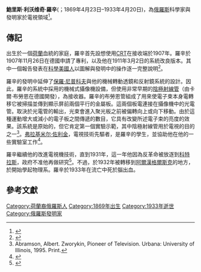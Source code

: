 {{Infobox Engineer
| name        = 鮑里斯·利沃維奇·羅辛
| image       = File:Boris Rozing.jpg
| image_size  = 
| caption     =  
| birth_name  = 
| birth_date  = {{Birth date|1869|4|23}}
| birth_place = {{flagicon|RUS}}[[俄羅斯帝國|俄羅斯帝國]][[聖彼得堡|聖彼得堡]]
| death_date  = {{death date and age|1933|4|20|1869|4|23}}
| death_place = {{USSR}}[[阿爾漢格爾斯克|阿爾漢格爾斯克]]
| death_cause = 
| resting_place = 
| other_names = 
| known_for   = 
| education   = 
| employer    = 
| footnotes   = 
| significant_projects = 工程師、發明家
| significant_design = 
}}
'''鮑里斯·利沃维奇·羅辛 '''({{lang-ru|Бори́с Льво́вич Ро́зинг}}；1869年4月23日–1933年4月20日)，為[[俄羅斯|俄羅斯]]科學家與發明家於電視領域<ref>{{cite web |title=The story of BBC Television - How it all began |work=[[BBC_World_Service|BBC World Service]] |url=http://www.bbc.co.uk/historyofthebbc/resources/tvhistory/index.shtml |access-date=2014-05-15 |archive-date=2013-04-08 |archive-url=https://web.archive.org/web/20130408073512/http://www.bbc.co.uk/historyofthebbc/resources/tvhistory/index.shtml |dead-url=no }}</ref>。


==傳記==
出生於一個[[荷蘭|荷蘭]]血統的家庭，羅辛首先設想使用[[CRT|CRT]]在接收端於1907年。羅辛於1907年11月26日在德國申請了專利，以及他在1911年3月2日的系統改良版本。其中一個報告發表在[[科學美國人|科學美國人]]以圖解與發明中的操作逐一完整說明<ref>{{cite web|url=http://www.bairdtelevision.com/rosing.html|title=Boris Lvovich Rosing|accessdate=Oct 26, 2012|archive-date=2020-11-05|archive-url=https://web.archive.org/web/20201105181410/http://www.bairdtelevision.com/rosing.html|dead-url=no}}</ref>。

羅辛的發明中延伸了[[保羅·高特列本·尼普可夫|保羅·尼普科夫]]與他的機械轉動透鏡和反射鏡系統的設計。因此，羅辛的系統中採用的機械式攝像機設備，但使用非常早期的[[陰極射線管|陰極射線管]]（由卡爾·布勞恩在德國開發），為接收器。羅辛的布勞恩管組成了用來使電子束本身電轉移它被掃描並傳到顯示屏前兩個平行的金屬板。這兩個板電連接在攝像機中的光電管。取決於光電管的輸出，光束會進入聚光板之前被偏轉向上或向下移動。由於這種運動增大或減小的電子板之間傳遞的數目，它具有改變所述電子束的亮度的效果。該系統是原始的，但它肯定第一個實驗示範，其中陰極射線管用於電視的目的之一<ref>Abramson, Albert. Zworykin, Pioneer of Television. Urbana: University of Illinois, 1995. Print.</ref>。[[弗拉基米尔·佐利金|弗拉基米尔·佐利金]]，電視技術先驅者，是羅辛的學生，並協助他在他的一些實驗室工作<ref>{{cite web|url=http://web.mit.edu/invent/iow/zworykin.html|title=VLADIMIR K. ZWORYKIN (1889-1982)|publisher=M.I.T., The Lemelson Foundation|accessdate=Oct 26, 2012|archive-date=2003-03-02|archive-url=https://web.archive.org/web/20030302051407/http://web.mit.edu/invent/iow/zworykin.html|dead-url=no}}</ref>。

羅辛繼續他的改進電視機技術，直到1931年，這一年他因為反革命被放逐到[[科特拉斯|科特拉斯]]，政府不准他再做研究<ref>{{cite journal lua|last=林一平|first=|authorlink=|coauthors=|title=由賈柏斯談起 - 網路通訊國家型科技計畫|journal=NCP Newsletter|volume=No.30|issue=網路通訊國家型科技計畫|pages=25|id=|url=http://www.ncp.org.tw/vanilla/vj-attachment/2011/09/attach140.pdf|accessdate=2011-08-25|quote=|date=2011年8月|deadurl=yes|archiveurl=https://web.archive.org/web/20140517123924/http://www.ncp.org.tw/vanilla/vj-attachment/2011/09/attach140.pdf|archivedate=2014-05-17}}</ref>。不過，於1932年被轉移到[[阿爾漢格爾斯克|阿爾漢格爾斯克]]的地方，於{{link-ru|阿爾漢格爾斯克林業學院|Архангельский государственный технический университет}}開始學起物理系。羅辛於1933年在流亡中死於腦出血。

==參考文獻==
{{Reflist}}

{{Authority control}}
{{DEFAULTSORT:Rosing, Boris}}

[[Category:荷蘭裔俄羅斯人|Category:荷蘭裔俄羅斯人]]
[[Category:1869年出生|Category:1869年出生]]
[[Category:1933年逝世|Category:1933年逝世]]
[[Category:俄羅斯發明家|Category:俄羅斯發明家]]
